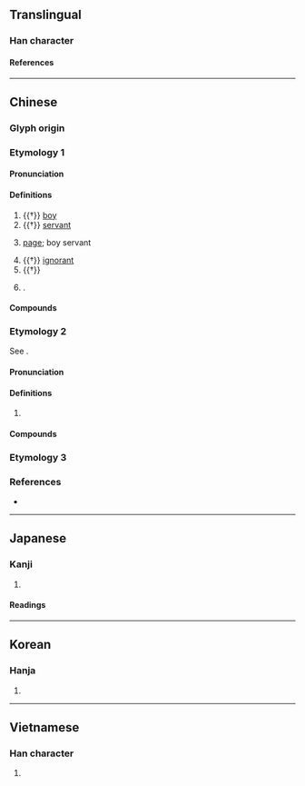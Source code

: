{{character info}}
==Translingual==

===Han character===
{{Han char|rn=9|rad=人|as=12|sn=14|four=20214|canj=OYTG|ids=⿰亻童}}

====References====
{{Han ref|kx=0117.300|dkj=01132|dj=0249.130|hdz=10221.040|uh=50EE}}

----

==Chinese==
{{zh-forms|alt=童-boy servant}}

===Glyph origin===
{{Han etym}}

===Etymology 1===

====Pronunciation====
{{zh-pron
|m=tóng
|c=tung4
|mc=y
|oc=y
|cat=n,a
}}

====Definitions====
{{zh-hanzi}}

# {{†}} [[boy]]
# {{†}} [[servant]]
# {{lb|zh|historical}} [[page]]; boy servant
# {{†}} [[ignorant]]
# {{†}} {{zh-alt-form|動}}
# {{surname|zh|nodot=1}}.

====Compounds====
{{zh-der|僕僮成群|僮御|僮僮|家僮|僮手指千|僮婢|僮僕|球僮|書僮|車僮}}

===Etymology 2===
See {{zh-l|*壯}}.

====Pronunciation====
{{zh-pron
|m=zhuàng
|c=zong6,zong3
|cat=pn
}}

====Definitions====
{{zh-hanzi}}

# {{lb|zh|obsolete}} {{zh-div|族}} {{zh-alt-name|壯|[[Zhuang]] (people)}}

====Compounds====
{{zh-der|僮族|僮語}}

===Etymology 3===
{{zh-see|蹱}}

===References===
* {{R:yue:mfccd}}

----

==Japanese==

===Kanji===
{{ja-kanji|grade=|rs=人12}}

# {{rfdef|ja|sort=人12}}

====Readings====
{{ja-readings
|goon=ずう
|kanon=とう
|kanyoon=どう
|kun=しもべ-, わらべ-
}}

----

==Korean==

===Hanja===
{{ko-hanja|동}}

# {{rfdef|ko|sort=人12}}

----

==Vietnamese==

===Han character===
{{vi-readings|reading=[[đồng]]|rs=人12}}

# {{rfdef|vi|sort=人12}}